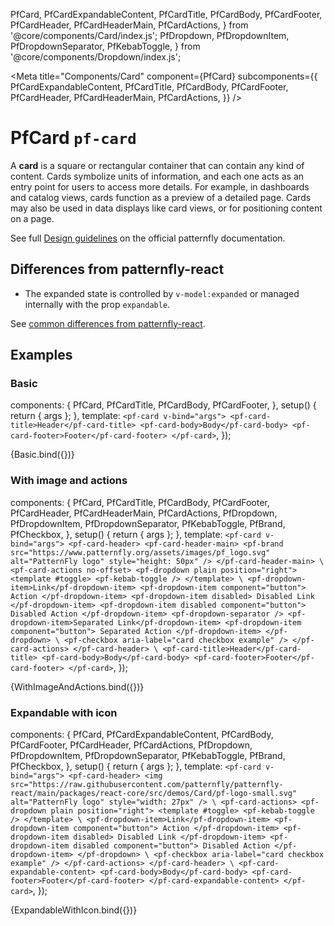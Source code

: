
  PfCard,
  PfCardExpandableContent,
  PfCardTitle,
  PfCardBody,
  PfCardFooter,
  PfCardHeader,
  PfCardHeaderMain,
  PfCardActions,
} from '@core/components/Card/index.js';
  PfDropdown,
  PfDropdownItem,
  PfDropdownSeparator,
  PfKebabToggle,
} from '@core/components/Dropdown/index.js';


<Meta title="Components/Card" component={PfCard} subcomponents={{
    PfCardExpandableContent,
    PfCardTitle,
    PfCardBody,
    PfCardFooter,
    PfCardHeader,
    PfCardHeaderMain,
    PfCardActions,
  }} />

# PfCard `pf-card`

A **card** is a square or rectangular container that can contain any kind of content. Cards symbolize units of information, and each one acts as an entry point for users to access more details. For example, in dashboards and catalog views, cards function as a preview of a detailed page. Cards may also be used in data displays like card views, or for positioning content on a page.

See full [Design guidelines](https://www.patternfly.org/v4/components/card/design-guidelines) on the official patternfly documentation.

## Differences from patternfly-react
- The expanded state is controlled by `v-model:expanded` or managed internally with the prop `expandable`.

See [common differences from patternfly-react](/story/intro--page#common-differences-from-patternfly-react).

## Examples

### Basic

  components: {
    PfCard,
    PfCardTitle,
    PfCardBody,
    PfCardFooter,
  },
  setup() {
    return { args };
  },
  template: `
    <pf-card v-bind="args">
      <pf-card-title>Header</pf-card-title>
      <pf-card-body>Body</pf-card-body>
      <pf-card-footer>Footer</pf-card-footer>
    </pf-card>
  `,
});

<Canvas withSource="open">
  <Story name="Basic">
    {Basic.bind({})}
  </Story>
</Canvas>

<ArgsTable story="Basic" />

### With image and actions

  components: {
    PfCard,
    PfCardTitle,
    PfCardBody,
    PfCardFooter,
    PfCardHeader,
    PfCardHeaderMain,
    PfCardActions,
    PfDropdown,
    PfDropdownItem,
    PfDropdownSeparator,
    PfKebabToggle,
    PfBrand,
    PfCheckbox,
  },
  setup() {
    return { args };
  },
  template: `
    <pf-card v-bind="args">
      <pf-card-header>
        <pf-card-header-main>
          <pf-brand src="https://www.patternfly.org/assets/images/pf_logo.svg" alt="PatternFly logo" style="height: 50px" />
        </pf-card-header-main>
\
        <pf-card-actions no-offset>
          <pf-dropdown plain position="right">
            <template #toggle>
              <pf-kebab-toggle />
            </template>
\
            <pf-dropdown-item>Link</pf-dropdown-item>
            <pf-dropdown-item component="button">
              Action
            </pf-dropdown-item>
            <pf-dropdown-item disabled>
              Disabled Link
            </pf-dropdown-item>
            <pf-dropdown-item disabled component="button">
              Disabled Action
            </pf-dropdown-item>
            <pf-dropdown-separator />
            <pf-dropdown-item>Separated Link</pf-dropdown-item>
            <pf-dropdown-item component="button">
              Separated Action
            </pf-dropdown-item>
          </pf-dropdown>
\
          <pf-checkbox aria-label="card checkbox example" />
        </pf-card-actions>
      </pf-card-header>
\
      <pf-card-title>Header</pf-card-title>
      <pf-card-body>Body</pf-card-body>
      <pf-card-footer>Footer</pf-card-footer>
    </pf-card>
  `,
});

<Canvas withSource="open">
  <Story name="With image and actions">
    {WithImageAndActions.bind({})}
  </Story>
</Canvas>

### Expandable with icon

  components: {
    PfCard,
    PfCardExpandableContent,
    PfCardBody,
    PfCardFooter,
    PfCardHeader,
    PfCardActions,
    PfDropdown,
    PfDropdownItem,
    PfDropdownSeparator,
    PfKebabToggle,
    PfBrand,
    PfCheckbox,
  },
  setup() {
    return { args };
  },
  template: `
    <pf-card v-bind="args">
      <pf-card-header>
        <img src="https://raw.githubusercontent.com/patternfly/patternfly-react/main/packages/react-core/src/demos/Card/pf-logo-small.svg" alt="PatternFly logo" style="width: 27px" />
\
        <pf-card-actions>
          <pf-dropdown plain position="right">
            <template #toggle>
              <pf-kebab-toggle />
            </template>
\
            <pf-dropdown-item>Link</pf-dropdown-item>
            <pf-dropdown-item component="button">
              Action
            </pf-dropdown-item>
            <pf-dropdown-item disabled>
              Disabled Link
            </pf-dropdown-item>
            <pf-dropdown-item disabled component="button">
              Disabled Action
            </pf-dropdown-item>
          </pf-dropdown>
\
          <pf-checkbox aria-label="card checkbox example" />
        </pf-card-actions>
      </pf-card-header>
\
      <pf-card-expandable-content>
        <pf-card-body>Body</pf-card-body>
        <pf-card-footer>Footer</pf-card-footer>
      </pf-card-expandable-content>
    </pf-card>
  `,
});

<Canvas withSource="open">
  <Story name="Expandable with icon" args={{expandable: true}}>
    {ExpandableWithIcon.bind({})}
  </Story>
</Canvas>
